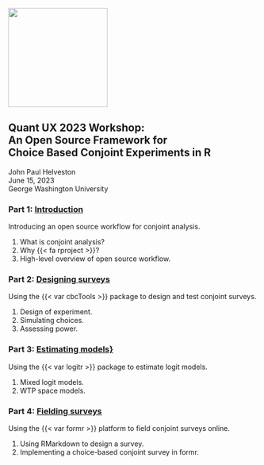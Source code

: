 
::: {.grid}

::: {.g-col-3}

<img src="images/logo.png" width="200">

:::

::: {.g-col-9}

# Quant UX 2023 Workshop:<br>An Open Source Framework for<br>Choice Based Conjoint Experiments in R

John Paul Helveston<br>June 15, 2023<br>George Washington University

:::

:::

::: {.grid}

::: {.g-col-6}

### Part 1: [Introduction](parts/introduction.qmd)

Introducing an open source workflow for conjoint analysis.

1. What is conjoint analysis?
2. Why {{< fa rproject >}}?
3. High-level overview of open source workflow.

:::

::: {.g-col-6}

### Part 2: [Designing surveys](parts/designing-surveys.qmd)

Using the {{< var cbcTools >}} package to design and test conjoint surveys.

1. Design of experiment.
2. Simulating choices.
3. Assessing power.

:::

:::

::: {.grid}

::: {.g-col-6}

### Part 3: [Estimating models}](parts/estimating-models.qmd)

Using the {{< var logitr >}} package to estimate logit models.

1. Mixed logit models.
2. WTP space models.

:::

::: {.g-col-6}

### Part 4: [Fielding surveys](parts/fielding-surveys.qmd)

Using the {{< var formr >}} platform to field conjoint surveys online.

1. Using RMarkdown to design a survey.
2. Implementing a choice-based conjoint survey in formr.

:::

:::
